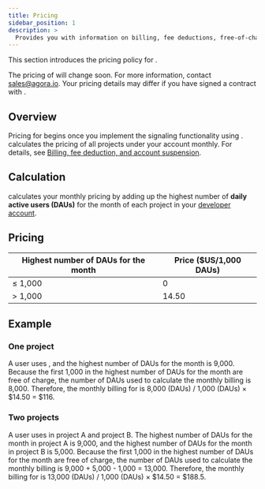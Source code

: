 ```yaml
---
title: Pricing
sidebar_position: 1
description: >
  Provides you with information on billing, fee deductions, free-of-charge policy, and any suspension to your account based on the account type.
---
```



This section introduces the pricing policy for <Vg k="SIG"/>.

The pricing of <Vg k="SIG"/> will change soon. For more information, contact sales@agora.io.
Your pricing details may differ if you have signed a contract with <Vg k="COMPANY" />.

## Overview

Pricing for <Vg k="SIG"/> begins once you implement the signaling functionality using <Vg k="MESS_SDK"/>. <Vg k="COMPANY" /> calculates the pricing of all projects under your <Vg k="COMPANY" /> account monthly. For details, see [Billing, fee deduction, and account suspension](../reference/billing-policies).

## Calculation

<Vg k="COMPANY" /> calculates your monthly pricing by adding up the highest number of **daily active users (DAUs)** for the month of each <Vg k="SIG" /> project in your [<Vg k="CONSOLE" /> developer account](https://console.agora.io/).

## Pricing

| Highest number of DAUs for the month | Price ($US/1,000 DAUs) |
|--------------------------------------|------------------------|
| ≤ 1,000                              | 0                      |
| &gt; 1,000                           | 14.50                  |

## Example

### One project

A user uses <Vg k="SIG"/>, and the highest number of DAUs for the month is 9,000. Because the first 1,000 in the highest number of DAUs for the month are free of charge, the number of DAUs used to calculate the monthly billing is 8,000. Therefore, the monthly billing for <Vg k="SIG" /> is 8,000 (DAUs) / 1,000 (DAUs) × $14.50 = $116.

### Two projects

A user uses <Vg k="SIG"/> in project A and project B. The highest number of DAUs for the month in project A is 9,000, and the highest number of DAUs for the month in project B is 5,000. Because the first 1,000 in the highest number of DAUs for the month are free of charge, the number of DAUs used to calculate the monthly billing is 9,000 + 5,000 - 1,000 = 13,000. Therefore, the monthly billing for <Vg k="SIG" /> is 13,000 (DAUs) / 1,000 (DAUs) × $14.50 = $188.5.

